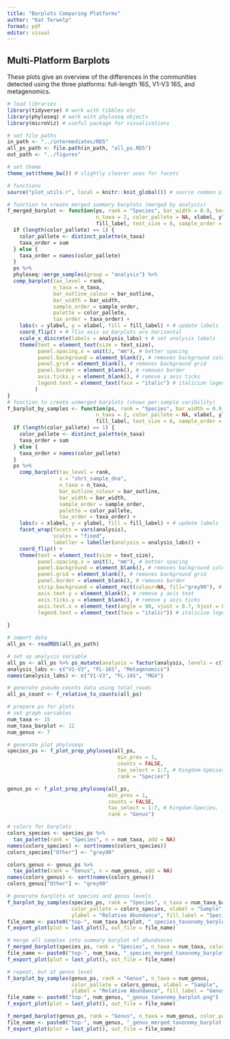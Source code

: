 ```yaml
---
title: "Barplots Comparing Platforms"
author: "Kat Terwelp"
format: pdf
editor: visual
---
```


## Multi-Platform Barplots

These plots give an overview of the differences in the communities detected using the three platforms: full-length 16S, V1-V3 16S, and metagenomics.

```r
# load libraries
library(tidyverse) # work with tibbles etc
library(phyloseq) # work with phyloseq objects
library(microViz) # useful package for visualizations

# set file paths
in_path <- "../intermediates/RDS"
all_ps_path <- file.path(in_path, "all_ps.RDS")
out_path <- "../figures"

# set theme 
theme_set(theme_bw()) # slightly clearer axes for facets

# functions
source("plot_utils.r", local = knitr::knit_global()) # source common plot functions

# function to create merged summary barplots (merged by analysis)
f_merged_barplot <- function(ps, rank = "Species", bar_width = 0.9, bar_outline = NA, 
                             n_taxa = 2, color_pallete = NA, xlabel, ylabel, 
                             fill_label, text_size = 8, sample_order = "asis") {
  if (length(color_pallete) == 1) {
    color_pallete <- distinct_palette(n_taxa)
    taxa_order = sum
  } else {
    taxa_order = names(color_pallete)
  }
  ps %>% 
  phyloseq::merge_samples(group = "analysis") %>%
  comp_barplot(tax_level = rank,
               n_taxa = n_taxa, 
               bar_outline_colour = bar_outline,
               bar_width = bar_width,
               sample_order = sample_order,
               palette = color_pallete,
               tax_order = taxa_order) +
    labs(x = ylabel, y = xlabel, fill = fill_label) + # update labels
    coord_flip() + # flix axis so barplots are horizontal
    scale_x_discrete(labels = analysis_labs) + # set analysis labels 
    theme(text = element_text(size = text_size),
          panel.spacing.x = unit(3, "mm"), # better spacing
          panel.background = element_blank(), # removes background color
          panel.grid = element_blank(), # removes background grid
          panel.border = element_blank(), # removes border
          axis.ticks.y = element_blank(), # remove y axis ticks
          legend.text = element_text(face = "italic") # italicize legend taxa names
         ) 
}
# function to create unmerged barplots (shows per-sample varibility)
f_barplot_by_samples <- function(ps, rank = "Species", bar_width = 0.9, bar_outline = NA, 
                             n_taxa = 2, color_pallete = NA, xlabel, ylabel, 
                             fill_label, text_size = 8, sample_order = "asis") {
  if (length(color_pallete) == 1) {
    color_pallete <- distinct_palette(n_taxa)
    taxa_order = sum
  } else {
    taxa_order = names(color_pallete)
  }
  ps %>% 
    comp_barplot(tax_level = rank,
                 x = "shrt_sample_dna",
                 n_taxa = n_taxa, 
                 bar_outline_colour = bar_outline,
                 bar_width = bar_width,
                 sample_order = sample_order,
                 palette = color_pallete,
                 tax_order = taxa_order) +
    labs(x = xlabel, y = ylabel, fill = fill_label) + # update labels
    facet_wrap(facets = vars(analysis), 
               scales = "fixed", 
               labeller = labeller(analysis = analysis_labs)) +
    coord_flip() + 
    theme(text = element_text(size = text_size),
          panel.spacing.x = unit(3, "mm"), # better spacing
          panel.background = element_blank(), # removes background color
          panel.grid = element_blank(), # removes background grid
          panel.border = element_blank(), # removes border
          strip.background = element_rect(colour=NA, fill="grey90"), # facet labels grey
          axis.text.y = element_blank(), # remove y axis text 
          axis.ticks.y = element_blank(), # remove y axis ticks
          axis.text.x = element_text(angle = 90, vjust = 0.7, hjust = 0.2), # rotate text
          legend.text = element_text(face = "italic")) # italicize legend taxa names
         
}
```

```r
# import data
all_ps <- readRDS(all_ps_path)

# set up analysis variable
all_ps <- all_ps %>% ps_mutate(analysis = factor(analysis, levels = c("MGX", "FL-16S", "V1-V3")))
analysis_labs <- c("V1-V3", "FL-16S", "Metagenomics")
names(analysis_labs) <- c("V1-V3", "FL-16S", "MGX")

# generate pseudo-counts data using total_reads 
all_ps_count <- f_relative_to_counts(all_ps)
```

```r
# prepare ps for plots
# set graph variables
num_taxa <- 15
num_taxa_barplot <- 12
num_genus <- 7

# generate plot phyloseqs
species_ps <- f_plot_prep_phyloseq(all_ps, 
                                    min_prev = 1, 
                                    counts = FALSE,
                                    tax_select = 1:7, # Kingdom-Species
                                    rank = "Species")

genus_ps <- f_plot_prep_phyloseq(all_ps, 
                                 min_prev = 1,
                                 counts = FALSE, 
                                 tax_select = 1:7, # Kingdom-Species, 
                                 rank = "Genus")

# colors for barplots
colors_species <- species_ps %>% 
  tax_palette(rank = "Species", n = num_taxa, add = NA)
names(colors_species) <- sort(names(colors_species))
colors_species["Other"] <- "grey90"

colors_genus <- genus_ps %>% 
  tax_palette(rank = "Genus", n = num_genus, add = NA)
names(colors_genus) <- sort(names(colors_genus))
colors_genus["Other"] <- "grey90"
```

```r
# generate barplots at species and genus levels
f_barplot_by_samples(species_ps, rank = "Species", n_taxa = num_taxa_barplot, 
                     color_pallete = colors_species, xlabel = "Sample", 
                     ylabel = "Relative Abundance", fill_label = "Species", text_size = 10)
file_name <- paste0("top-", num_taxa_barplot, "_species_taxonomy_barplot.png")
f_export_plot(plot = last_plot(), out_file = file_name)

# merge all samples into summary barplot of abundances
f_merged_barplot(species_ps, rank = "Species", n_taxa = num_taxa, color_pallete = colors_species, xlabel = "Relative Abundance", ylabel = "Platform", fill_label = "Species")
file_name <- paste0("top-", num_taxa, "_species_merged_taxonomy_barplot.png")
f_export_plot(plot = last_plot(), out_file = file_name)

# repeat, but at genus level
f_barplot_by_samples(genus_ps, rank = "Genus", n_taxa = num_genus, 
                     color_pallete = colors_genus, xlabel = "Sample", 
                     ylabel = "Relative Abundance", fill_label = "Genus", text_size = 10)
file_name <- paste0("top-", num_genus, "_genus_taxonomy_barplot.png")
f_export_plot(plot = last_plot(), out_file = file_name)

f_merged_barplot(genus_ps, rank = "Genus", n_taxa = num_genus, color_pallete = colors_genus, xlabel = "Relative Abundance", ylabel = "Platform", fill_label = "Genus")
file_name <- paste0("top-", num_genus, "_genus_merged_taxonomy_barplot.png")
f_export_plot(plot = last_plot(), out_file = file_name)
```
